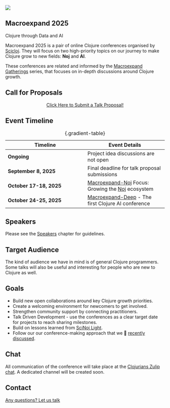 <div class="main-page">

::: {.conf-intro}
::: {.conf-intro__scicloj-logo}
![](images/sci-cloj-logo-transparent.svg){fig-alt="Scicloj logo"}
:::

::: {.conf-intro__title-wrppaer}
# Macroexpand 2025 {class="conf-intro__title"}

::: {.conf-intro__subtitle} 
Clojure through Data and AI 
:::
:::
:::

<div class="conf-intro__description">
Macroexpand 2025 is a pair of online Clojure conferences organised by [Scicloj](https://scicloj.github.io/). They will focus on two high-priority topics on our journey to make Clojure grow to new fields: **Noj** and **AI**.

These conferences are related and informed by the [Macroexpand Gatherings](https://scicloj.github.io/docs/community/groups/macroexpand/) series, that focuses on in-depth discussions around Clojure growth.
</div>

## Call for Proposals

:::{style="text-align: center;"}
[Click Here to Submit a Talk Proposal!](https://forms.gle/rQj5cR1FPAYR7mA97){class="btn btn-vertical-gradient btn-large" target="_blank"}
:::

## Event Timeline

|**Timeline**|**Event Details**|
|-|-|
|**Ongoing**|Project idea discussions are not open|
|**September 8, 2025**|Final deadline for talk proposal submissions|
|**October 17-18, 2025**|[Macroexpand-Noj](./macroexpand_noj.html) Focus: Growing the [Noj](https://scicloj.github.io/noj/) ecosystem|
|**October 24-25, 2025**|[Macroexpand-Deep](./macroexpand_deep.html) - The first Clojure AI conference|
: {.gradient-table}

## Speakers

Please see the [Speakers](./speakers.html) chapter for guidelines.

## Target Audience

The kind of audience we have in mind is of general Clojure programmers. Some talks will also be useful and interesting for people who are new to Clojure as well.

## Goals

* Build new open collaborations around key Clojure growth priorities.
* Create a welcoming environment for newcomers to get involved.
* Strengthen community support by connecting practitioners.
* Talk Driven Development - use the conferences as a clear target date for projects to reach sharing milestones.
* Build on lessons learned from [SciNoj Light](https://scicloj.github.io/scinoj-light-1/).
* Follow our our conference-making approach that we 🎥 [recently discussed](https://www.youtube.com/watch?v=n6ICeRyXHsI).

## Chat

All communication of the conference will take place at the [Clojurians Zulip chat](https://scicloj.github.io/docs/community/chat/). A dedicated channel will be created soon.

## Contact

[Any questions? Let us talk](https://scicloj.github.io/docs/community/contact/){class="btn btn-gradient" target="_blank"}
</div>
